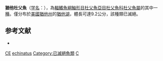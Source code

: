 {{Speciesbox
| status = EX | status_system = IUCN3.1
| status_ref = <ref name=iucn>{{Cite journal | author = NatureServe | title = ''Cottus echinatus'' | journal = [[The_IUCN_Red_List_of_Threatened_Species|The IUCN Red List of Threatened Species]] | volume = 2013 | page = e.T5438A15361621 | publisher = [[IUCN|IUCN]] | date = 2013 | url = http://www.iucnredlist.org/details/5438/0 | doi = 10.2305/IUCN.UK.2013-1.RLTS.T5438A15361621.en | access-date = 15 January 2018 | archive-date = 2018-06-02 | archive-url = https://web.archive.org/web/20180602090121/http://www.iucnredlist.org/details/5438/0 | dead-url = no }}</ref>
| genus = Cottus
| species = echinatus
| authority = [[Reeve_Maclaren_Bailey|R. M. Bailey]] & [[Carl_Eldon_Bond|C. E. Bond]], 1963 
}}
'''猶他杜父魚'''（[[学名|学名]]：{{lang|la|''Cottus echinatus''}}），為[[輻鰭魚綱|輻鰭魚綱]][[鮋形目|鮋形目]][[杜父魚亞目|杜父魚亞目]][[杜父魚科|杜父魚科]][[杜父魚屬|杜父魚屬]]的其中一[[種|種]]。僅分布於[[美國|美國]][[猶他州|猶他州]]的[[猶他湖|猶他湖]]，體長可達9.2公分，該種類已滅絕。

==参考文献==
{{reflist}}
*{{FishBase_species|genus=Cottus|species=echinatus|year=2011|month=12}}

{{Taxonbar|from=Q309105}}

[[Category:IUCN紅色名錄絕滅物種|CE]]
[[Category:杜父魚屬|echinatus]]
[[Category:已滅絕魚類|Category:已滅絕魚類]]
[[Category:1963年描述的魚類|C]]